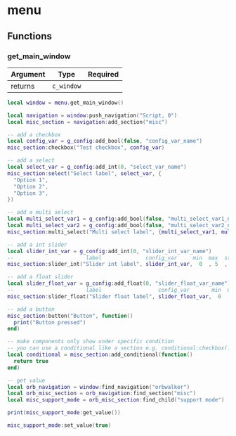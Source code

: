 # menu

## Functions

### get_main_window

| Argument | Type       | Required |
|----------|------------|----------|
| returns  | `c_window` |          |


```lua
local window = menu.get_main_window()

local navigation = window:push_navigation("Script, 0")
local misc_section = navigation:add_section("misc")

-- add a checkbox
local config_var = g_config:add_bool(false, "config_var_name")
misc_section:checkbox("Test checkbox", config_var)

-- add a select
local select_var = g_config:add_int(0, "select_var_name")
misc_section:select("Select label", select_var, {
  "Option 1",
  "Option 2",
  "Option 3",
})

-- add a multi select
local multi_select_var1 = g_config:add_bool(false, "multi_select_var1_name")
local multi_select_var2 = g_config:add_bool(false, "multi_select_var2_name")
misc_section:multi_select("Multi select label", {multi_select_var1, multi_select_var2}, {"option1", "option2"} )

-- add a int slider
local slider_int_var = g_config:add_int(0, "slider_int_var_name")
--                       label              config_var     min  max  step
misc_section:slider_int("Slider int label", slider_int_var,  0  , 5  ,  1)

-- add a float slider
local slider_float_var = g_config:add_float(0, "slider_float_var_name")
--                       label                  config_var       min  max  step
misc_section:slider_float("Slider float label", slider_float_var,  0  , 5  ,  0.5)

-- add a button
misc_section:button("Button", function()
  print("Button pressed")
end)

-- make components only show under specific condition
-- you can use a conditional like a section e.g. conditional:checkbox(...), ...
local conditional = misc_section:add_conditional(function()
  return true
end)

-- get value
local orb_navigation = window:find_navigation("orbwalker")
local orb_misc_section = orb_navigation:find_section("misc")
local misc_support_mode = orb_misc_section:find_child("support mode")

print(misc_support_mode:get_value())

misc_support_mode:set_value(true)
```
